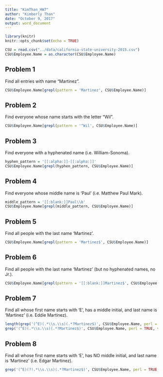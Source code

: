 ```yaml
---
title: "KimThan_HW7"
author: "Kimberly Than"
date: "October 9, 2017"
output: word_document
---
```


```r
library(knitr)
knitr::opts_chunk$set(echo = TRUE)
```

```r
CSU = read.csv("../data/california-state-university-2015.csv")
CSU$Employee.Name = as.character(CSU$Employee.Name)
```

## Problem 1
Find all entries with name "Martinez".

```r
CSU$Employee.Name[grepl(pattern = 'Martinez', CSU$Employee.Name)]
```

## Problem 2
Find everyone whose name starts with the letter "Wil".

```r
CSU$Employee.Name[grepl(pattern = '^Wil', CSU$Employee.Name)]
```

## Problem 3
Find everyone with a hyphenated name (i.e. William-Sonoma).

```r
hyphen_pattern = '[[:alpha:]]-[[:alpha:]]'
CSU$Employee.Name[grepl(hyphen_pattern, CSU$Employee.Name)]
```

## Problem 4
Find everyone whose middle name is 'Paul' (i.e. Matthew Paul Mark). 
```r
middle_pattern = '[[:blank:]]Paul\\b'
CSU$Employee.Name[grepl(middle_pattern, CSU$Employee.Name)]
```

## Problem 5
Find all people with the last name 'Martinez'. 

```r
CSU$Employee.Name[grepl(pattern = 'Martinez$', CSU$Employee.Name)]
```

## Problem 6
Find all people with the last name 'Martinez' (but no hyphenated names, no Jr.).

```r
CSU$Employee.Name[grepl(pattern = '[[:blank:]]Martinez$', CSU$Employee.Name)]
```

## Problem 7
Find all whose first name starts with 'E', has a middle initial, and last name is 'Martinez' (i.e. Eddie Martinez).
```r
length(grep('(^E)(.*\\s.\\s)(.*?Martinez$)', CSU$Employee.Name, perl = TRUE, value = TRUE))
grep('(^E)(.*\\s.\\s)(.*?Martinez$)', CSU$Employee.Name, perl = TRUE, value = TRUE)
```

## Problem 8
Find all whose first name starts with 'E', has NO middle initial, and last name is 'Martinez' (i.e. Edgar Martinez).
```r
grep('(^E)(?!.*\\s.\\s)(.*?Martinez$)', CSU$Employee.Name, perl = TRUE, value = TRUE)
```